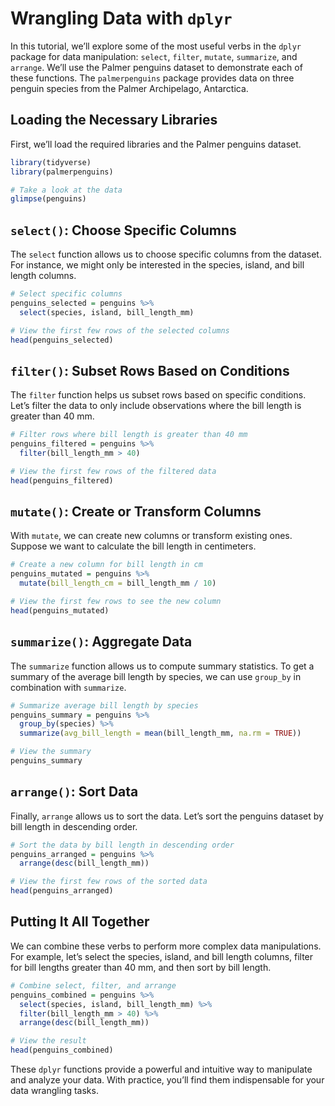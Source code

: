 # Wrangling Data with `dplyr`

In this tutorial, we'll explore some of the most useful verbs in the `dplyr` package for data manipulation: `select`, `filter`, `mutate`, `summarize`, and `arrange`. We'll use the Palmer penguins dataset to demonstrate each of these functions. The `palmerpenguins` package provides data on three penguin species from the Palmer Archipelago, Antarctica.

## Loading the Necessary Libraries

First, we'll load the required libraries and the Palmer penguins dataset.

```r
library(tidyverse)
library(palmerpenguins)

# Take a look at the data
glimpse(penguins)
```

## `select()`: Choose Specific Columns

The `select` function allows us to choose specific columns from the dataset. For instance, we might only be interested in the species, island, and bill length columns.

```r
# Select specific columns
penguins_selected = penguins %>%
  select(species, island, bill_length_mm)

# View the first few rows of the selected columns
head(penguins_selected)
```

## `filter()`: Subset Rows Based on Conditions

The `filter` function helps us subset rows based on specific conditions. Let's filter the data to only include observations where the bill length is greater than 40 mm.

```r
# Filter rows where bill length is greater than 40 mm
penguins_filtered = penguins %>%
  filter(bill_length_mm > 40)

# View the first few rows of the filtered data
head(penguins_filtered)
```

## `mutate()`: Create or Transform Columns

With `mutate`, we can create new columns or transform existing ones. Suppose we want to calculate the bill length in centimeters.

```r
# Create a new column for bill length in cm
penguins_mutated = penguins %>%
  mutate(bill_length_cm = bill_length_mm / 10)

# View the first few rows to see the new column
head(penguins_mutated)
```

## `summarize()`: Aggregate Data

The `summarize` function allows us to compute summary statistics. To get a summary of the average bill length by species, we can use `group_by` in combination with `summarize`.

```r
# Summarize average bill length by species
penguins_summary = penguins %>%
  group_by(species) %>%
  summarize(avg_bill_length = mean(bill_length_mm, na.rm = TRUE))

# View the summary
penguins_summary
```

## `arrange()`: Sort Data

Finally, `arrange` allows us to sort the data. Let's sort the penguins dataset by bill length in descending order.

```r
# Sort the data by bill length in descending order
penguins_arranged = penguins %>%
  arrange(desc(bill_length_mm))

# View the first few rows of the sorted data
head(penguins_arranged)
```

## Putting It All Together

We can combine these verbs to perform more complex data manipulations. For example, let's select the species, island, and bill length columns, filter for bill lengths greater than 40 mm, and then sort by bill length.

```r
# Combine select, filter, and arrange
penguins_combined = penguins %>%
  select(species, island, bill_length_mm) %>%
  filter(bill_length_mm > 40) %>%
  arrange(desc(bill_length_mm))

# View the result
head(penguins_combined)
```

These `dplyr` functions provide a powerful and intuitive way to manipulate and analyze your data. With practice, you'll find them indispensable for your data wrangling tasks.
